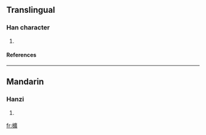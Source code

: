 ==Translingual==
===Han character===
{{Han char|rn=75|rad=木|as=15|sn=19|four=|canj=木戈廿金 (DITC)}}
# {{defn|Han|sort=木15}}
====References====
{{Han ref|kx=0559.310|dkj=15789|dj=0949.060|hdz=21310.050|uh=6ACE|ud=27342}}

----
==Mandarin==
===Hanzi===
{{cmn-hanzi|pin=[[guàng]] (guang4)|wg=kuang<sup>4</sup>}}
# {{defn|Mandarin}}

[[fr:櫎]]
